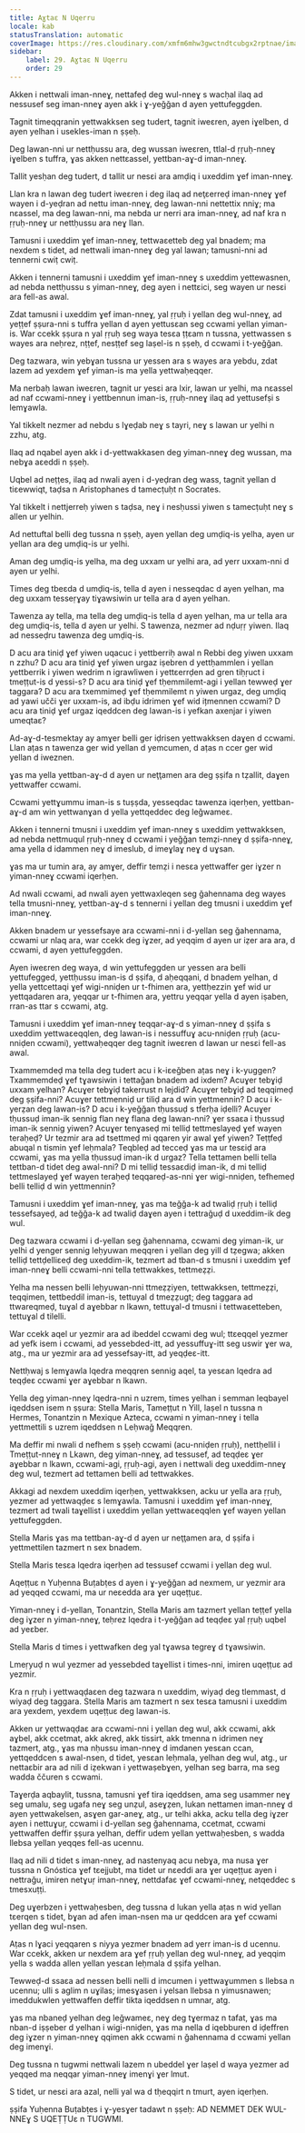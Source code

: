 ```yaml
---
title: Aɣtaɛ N Uqerru
locale: kab
statusTranslation: automatic
coverImage: https://res.cloudinary.com/xmfm6mhw3gwctndtcubgx2rptnae/image/upload/v1740468922/small_cover_tratado_de_psicologia_revolucionaria_a4c0dca4e0.webp
sidebar:
    label: 29. Aɣtaɛ N Uqerru
    order: 29
---
```

Akken i nettwali iman-nneɣ, nettafeḍ deg wul-nneɣ s wacḥal ilaq ad nessusef seg iman-nneɣ ayen akk i ɣ-yeǧǧan d ayen yettufeggden.

Tagnit timeqqranin yettwakksen seg tudert, tagnit iweɛren, ayen iɣelben, d ayen yelhan i usekles-iman n ṣṣeḥ.

Deg lawan-nni ur nettḥussu ara, deg wussan iweɛren, ttlal-d ṛṛuḥ-nneɣ iɣelben s tuffra, ɣas akken nettɛassel, yettban-aɣ-d iman-nneɣ.

Tallit yesḥan deg tudert, d tallit ur nesɛi ara amḍiq i uxeddim ɣef iman-nneɣ.

Llan kra n lawan deg tudert iweɛren i deg ilaq ad neţɛerreḍ iman-nneɣ ɣef wayen i d-yeḍran ad nettu iman-nneɣ, deg lawan-nni nettettix nniɣ; ma nɛassel, ma deg lawan-nni, ma nebda ur nerri ara iman-nneɣ, ad naf kra n ṛṛuḥ-nneɣ ur nettḥussu ara neɣ llan.

Tamusni i uxeddim ɣef iman-nneɣ, tettwaɛetteb deg yal bnadem; ma nexdem s tidet, ad nettwali iman-nneɣ deg yal lawan; tamusni-nni ad tennerni cwiṭ cwiṭ.

Akken i tennerni tamusni i uxeddim ɣef iman-nneɣ s uxeddim yettewasnen, ad nebda nettḥussu s yiman-nneɣ, deg ayen i nettɛici, seg wayen ur nesɛi ara fell-as awal.

Zdat tamusni i uxeddim ɣef iman-nneɣ, yal ṛṛuḥ i yellan deg wul-nneɣ, ad yeṭṭef ṣṣura-nni s tuffra yellan d ayen yettusɛan seg ccwami yellan yiman-is. War ccekk ṣṣura n yal ṛṛuḥ seg waya tesɛa ṭṭɛam n tussna, yettwassen s wayes ara neḥrez, nṭṭef, nesṭṭef seg laṣel-is n ṣṣeḥ, d ccwami i t-yeǧǧan.

Deg tazwara, win yebɣan tussna ur yessen ara s wayes ara yebdu, zdat lazem ad yexdem ɣef yiman-is ma yella yettwaḥeqqer.

Ma nerbaḥ lawan iweɛren, tagnit ur yesɛi ara lxir, lawan ur yelhi, ma nɛassel ad naf ccwami-nneɣ i yettbennun iman-is, ṛṛuḥ-nneɣ ilaq ad yettusefṣi s lemɣawla.

Yal tikkelt nezmer ad nebdu s lɣeḍab neɣ s tayri, neɣ s lawan ur yelhi n zzhu, atg.

Ilaq ad nqabel ayen akk i d-yettwakkasen deg yiman-nneɣ deg wussan, ma nebɣa aɛeddi n ṣṣeḥ.

Uqbel ad neṭṭes, ilaq ad nwali ayen i d-yeḍran deg wass, tagnit yellan d tiɛewwiqt, taḍsa n Aristophanes d tamecṭuḥt n Socrates.

Yal tikkelt i nettjerreḥ yiwen s taḍsa, neɣ i nesḥussi yiwen s tamecṭuḥt neɣ s allen ur yelhin.

Ad nettuftal belli deg tussna n ṣṣeḥ, ayen yellan deg umḍiq-is yelha, ayen ur yellan ara deg umḍiq-is ur yelhi.

Aman deg umḍiq-is yelha, ma deg uxxam ur yelhi ara, ad yerr uxxam-nni d ayen ur yelhi.

Times deg tbeɛda d umḍiq-is, tella d ayen i nesseqdac d ayen yelhan, ma deg uxxam tesseṛɣay tiɣawsiwin ur tella ara d ayen yelhan.

Tawenza ay tella, ma tella deg umḍiq-is tella d ayen yelhan, ma ur tella ara deg umḍiq-is, tella d ayen ur yelhi. S tawenza, nezmer ad nḍuṛṛ yiwen. Ilaq ad nesseḍru tawenza deg umḍiq-is.

D acu ara tiniḍ ɣef yiwen uqacuc i yettberriḥ awal n Rebbi deg yiwen uxxam n zzhu? D acu ara tiniḍ ɣef yiwen urgaz iṣebren d yettḥammlen i yellan yettberrik i yiwen wedrim n igrawliwen i yettɛerrḍen ad gren tiḥṛuct i tmeṭṭut-is d yessi-s? D acu ara tiniḍ ɣef tḥemmilemt-agi i yellan tewweḍ ɣer taggara? D acu ara txemmimeḍ ɣef tḥemmilemt n yiwen urgaz, deg umḍiq ad yawi učči ɣer uxxam-is, ad ibḍu idrimen ɣef wid ițmennen ccwami? D acu ara tiniḍ ɣef urgaz iqeddcen deg lawan-is i yefkan axenjar i yiwen umeqtaɛ?

Ad-aɣ-d-tesmektay ay amɣer belli ger iḍrisen yettwakksen daɣen d ccwami. Llan aṭas n tawenza ger wid yellan d yemcumen, d aṭas n ccer ger wid yellan d iweznen.

ɣas ma yella yettban-aɣ-d d ayen ur neţţamen ara deg ṣṣifa n tẓallit, daɣen yettwaffer ccwami.

Ccwami yettɣummu iman-is s tuṣṣda, yesseqdac tawenza iqerḥen, yettban-aɣ-d am win yettwanɣan d yella yettqeddec deg leǧwameɛ.

Akken i tennerni tmusni i uxeddim ɣef iman-nneɣ s uxeddim yettwakksen, ad nebda nettmuqul ṛṛuḥ-nneɣ d ccwami i yeǧǧan temẓi-nneɣ d ṣṣifa-nneɣ, ama yella d idammen neɣ d imeslub, d imeɣlaɣ neɣ d uɣsan.

ɣas ma ur tumin ara, ay amɣer, deffir temẓi i nesɛa yettwaffer ger iɣzer n yiman-nneɣ ccwami iqerḥen.

Ad nwali ccwami, ad nwali ayen yettwaxleqen seg ǧahennama deg wayes tella tmusni-nneɣ, yettban-aɣ-d s tennerni i yellan deg tmusni i uxeddim ɣef iman-nneɣ.

Akken bnadem ur yessefsaye ara ccwami-nni i d-yellan seg ǧahennama, ccwami ur nlaq ara, war ccekk deg iɣzer, ad yeqqim d ayen ur iẓer ara ara, d ccwami, d ayen yettufeggden.

Ayen iweɛren deg waya, d win yettufeggden ur yessen ara belli yettufegged, yettḥussu iman-is d ṣṣifa, d aḥeqqani, d bnadem yelhan, d yella yettcettaqi ɣef wigi-nniḍen ur t-fhimen ara, yettḥezzin ɣef wid ur yettqadaren ara, yeqqar ur t-fhimen ara, yettru yeqqar yella d ayen iṣaben, rran-as ttar s ccwami, atg.

Tamusni i uxeddim ɣef iman-nneɣ teqqar-aɣ-d s yiman-nneɣ d ṣṣifa s uxeddim yettwaɛeqqlen, deg lawan-is i nessuffuɣ acu-nniḍen ṛṛuḥ (acu-nniḍen ccwami), yettwaḥeqqer deg tagnit iweɛren d lawan ur nesɛi fell-as awal.

Txammemdeḍ ma tella deg tudert acu i k-iɛeǧben aṭas neɣ i k-yuggen? Txammemdeḍ ɣef tɣawsiwin i tettaǧan bnadem ad ixdem? Acuɣer tebɣiḍ uxxam yelhan? Acuɣer tebɣiḍ takerrust n lejdid? Acuɣer tebɣiḍ ad teqqimeḍ deg ṣṣifa-nni? Acuɣer tettmenniḍ ur tiliḍ ara d win yettmennin? D acu i k-yerẓan deg lawan-is? D acu i k-yeǧǧan tḥussuḍ s tferḥa iḍelli? Acuɣer tḥussuḍ iman-ik sennig flan neɣ flana deg lawan-nni? ɣer ssaɛa i tḥussuḍ iman-ik sennig yiwen? Acuɣer tenɣaseḍ mi telliḍ tettmeslayeḍ ɣef wayen teraḥeḍ? Ur tezmir ara ad tsettmeḍ mi qqaren yir awal ɣef yiwen? Teṭṭfeḍ abuqal n tismin ɣef leḥmala? Teqbleḍ ad tecceḍ ɣas ma ur tesɛiḍ ara ccwami, ɣas ma yella tḥussuḍ iman-ik d urgaz? Tella tettamen belli tella tettban-d tidet deg awal-nni? D mi telliḍ tessaɛdiḍ iman-ik, d mi telliḍ tettmeslayeḍ ɣef wayen teraḥeḍ teqqareḍ-as-nni ɣer wigi-nniḍen, tefhemeḍ belli telliḍ d win yettmennin?

Tamusni i uxeddim ɣef iman-nneɣ, ɣas ma teǧǧa-k ad twaliḍ ṛṛuḥ i telliḍ tessefsayeḍ, ad teǧǧa-k ad twaliḍ daɣen ayen i tettraǧuḍ d uxeddim-ik deg wul.

Deg tazwara ccwami i d-yellan seg ǧahennama, ccwami deg yiman-ik, ur yelhi d yenger sennig leḥyuwan meqqren i yellan deg yill d tẓegwa; akken telliḍ tettḍelliɛeḍ deg uxeddim-ik, tezmert ad tban-d s tmusni i uxeddim ɣef iman-nneɣ belli ccwami-nni tella tettwakkes, tettmeẓẓi.

Yelha ma nessen belli leḥyuwan-nni ttmeẓẓiyen, tettwakksen, tettmeẓẓi, teqqimen, tettbeddil iman-is, tettuyal d tmeẓẓugt; deg taggara ad ttwareqmeḍ, tuɣal d aɣebbar n lkawn, tettuɣal-d tmusni i tettwaɛetteben, tettuɣal d tilelli.

War ccekk aqel ur yezmir ara ad ibeddel ccwami deg wul; ttɛeqqel yezmer ad yefk isem i ccwami, ad yessebded-itt, ad yessuffuɣ-itt seg uswir ɣer wa, atg., ma ur yezmir ara ad yessefsay-itt, ad yeqḍeɛ-itt.

Nettḥwaj s lemɣawla lqedra meqqren sennig aqel, ta yesɛan lqedra ad teqḍeɛ ccwami ɣer aɣebbar n lkawn.

Yella deg yiman-nneɣ lqedra-nni n uzrem, times yelhan i semman leqbayel iqeddsen isem n ṣṣura: Stella Maris, Tameṭṭut n Yill, laṣel n tussna n Hermes, Tonantzin n Mexique Azteca, ccwami n yiman-nneɣ i tella yettmettili s uzrem iqeddsen n Leḥwaǧ Meqqren.

Ma deffir mi nwali d nefhem s ṣṣeḥ ccwami (acu-nniḍen ṛṛuḥ), nettḥellil i Tmeṭṭut-nneɣ n Lkawn, deg yiman-nneɣ, ad tessusef, ad teqḍeɛ ɣer aɣebbar n lkawn, ccwami-agi, ṛṛuḥ-agi, ayen i nettwali deg uxeddim-nneɣ deg wul, tezmert ad tettamen belli ad tettwakkes.

Akkagi ad nexdem uxeddim iqerḥen, yettwakksen, acku ur yella ara ṛṛuḥ, yezmer ad yettwaqḍeɛ s lemɣawla. Tamusni i uxeddim ɣef iman-nneɣ, tezmert ad twali taɣellist i uxeddim yellan yettwaɛeqqlen ɣef wayen yellan yettufeggden.

Stella Maris ɣas ma tettban-aɣ-d d ayen ur neţţamen ara, d ṣṣifa i yettmettilen tazmert n sex bnadem.

Stella Maris tesɛa lqedra iqerḥen ad tessusef ccwami i yellan deg wul.

Aqeṭṭuɛ n Yuḥenna Buṭabṭes d ayen i ɣ-yeǧǧan ad nexmem, ur yezmir ara ad yeqqed ccwami, ma ur neɛedda ara ɣer uqeṭṭuɛ.

Yiman-nneɣ i d-yellan, Tonantzin, Stella Maris am tazmert yellan teṭṭef yella deg iɣzer n yiman-nneɣ, teḥrez lqedra i t-yeǧǧan ad teqḍeɛ yal ṛṛuḥ uqbel ad yeɛber.

Stella Maris d times i yettwafken deg yal tɣawsa tegreɣ d tɣawsiwin.

Lmeṛyuḍ n wul yezmer ad yessebded taɣellist i times-nni, imiren uqeṭṭuɛ ad yezmir.

Kra n ṛṛuḥ i yettwaqḍaɛen deg tazwara n uxeddim, wiyaḍ deg tlemmast, d wiyaḍ deg taggara. Stella Maris am tazmert n sex tesɛa tamusni i uxeddim ara yexdem, yexdem uqeṭṭuɛ deg lawan-is.

Akken ur yettwaqḍaɛ ara ccwami-nni i yellan deg wul, akk ccwami, akk aɣbel, akk ccetmat, akk akreḍ, akk tissirt, akk tmenna n idrimen neɣ tazmert, atg., ɣas ma nḥussu iman-nneɣ d imdanen yesɛan ccan, yettqeddcen s awal-nsen, d tidet, yesɛan leḥmala, yelhan deg wul, atg., ur nettaɛbir ara ad nili d iẓekwan i yettwaṣebɣen, yelhan seg barra, ma seg wadda ččuren s ccwami.

Taɣerḍa aqbaylit, tussna, tamusni ɣef tira iqeddsen, ama seg usammer neɣ seg umalu, seg ugafa neɣ seg unẓul, aseɣẓen, lukan nettamen iman-nneɣ d ayen yettwakelsen, asɣen gar-aneɣ, atg., ur telhi akka, acku tella deg iɣzer ayen i nettuɣuṛ, ccwami i d-yellan seg ǧahennama, ccetmat, ccwami yettwaffen deffir ṣṣura yelhan, deffir udem yellan yettwaḥesben, s wadda llebsa yellan yeqqes fell-as ucennu.

Ilaq ad nili d tidet s iman-nneɣ, ad nastenyaq acu nebɣa, ma nusa ɣer tussna n Gnóstica ɣef tɛejjubt, ma tidet ur nɛeddi ara ɣer uqeṭṭuɛ ayen i nettraǧu, imiren netɣuṛ iman-nneɣ, nettdafaɛ ɣef ccwami-nneɣ, netqeddec s tmesxuṭṭi.

Deg uɣerbzen i yettwaḥesben, deg tussna d lukan yella aṭas n wid yellan tɛerqen s tidet, bɣan ad afen iman-nsen ma ur qeddcen ara ɣef ccwami yellan deg wul-nsen.

Aṭas n lɣaci yeqqaren s niyya yezmer bnadem ad yerr iman-is d ucennu. War ccekk, akken ur nexdem ara ɣef ṛṛuḥ yellan deg wul-nneɣ, ad yeqqim yella s wadda allen yellan yesɛan leḥmala d ṣṣifa yelhan.

Tewweḍ-d ssaɛa ad nessen belli nelli d imcumen i yettwaɣummen s llebsa n ucennu; ulli s aglim n uɣilas; imesɣasen i yelsan llebsa n yimusnawen; imeddukwlen yettwaffen deffir tikta iqeddsen n umnar, atg.

ɣas ma nbaneḍ yelhan deg leǧwameɛ, neɣ deg tɣermaz n tafat, ɣas ma nban-d iṣṣeber d yelhan i wigi-nniḍen, ɣas ma nella d iqebburen d iḍeffren deg iɣzer n yiman-nneɣ qqimen akk ccwami n ǧahennama d ccwami yellan deg imenɣi.

Deg tussna n tugwmi nettwali lazem n ubeddel ɣer laṣel d waya yezmer ad yeqqed ma neqqar yiman-nneɣ imenɣi ɣer lmut.

S tidet, ur nesɛi ara azal, nelli yal wa d tḥeqqirt n tmurt, ayen iqerḥen.

ṣṣifa Yuḥenna Buṭabṭes i ɣ-yesɣer tadawt n ṣṣeḥ: AD NEMMET DEK WUL-NNEɣ S UQEṬṬUɛ n TUGWMI.
